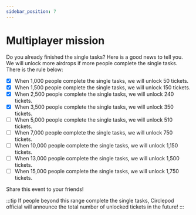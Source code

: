 ```yaml
---
sidebar_position: 7
---
```


# Multiplayer mission
Do you already finished the single tasks? Here is a good news to tell you. 
We will unlock more airdrops if more people complete the single tasks. There is the rule below: 

- [x] When 1,000 people complete the single tasks, we will unlock 50 tickets.
- [x] When 1,500 people complete the single tasks, we will unlock 150 tickets.
- [x] When 2,500 people complete the single tasks, we will unlock 240 tickets.
- [x] When 3,500 people complete the single tasks, we will unlock 350 tickets.
- [ ] When 5,000 people complete the single tasks, we will unlock 510 tickets.
- [ ] When 7,000 people complete the single tasks, we will unlock 750 tickets.
- [ ] When 10,000 people complete the single tasks, we will unlock 1,150 tickets.
- [ ] When 13,000 people complete the single tasks, we will unlock 1,500 tickets.
- [ ] When 15,000 people complete the single tasks, we will unlock 1,750 tickets.

Share this event to your friends!

:::tip
If people beyond this range complete the single tasks, 
Circlepod official will announce the total number of unlocked tickets in the future!
:::